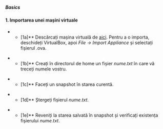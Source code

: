 ===== Basics =====  

==== 1. Importarea unei mașini virtuale ====  

**[1a]** Descărcați mașina virtuală de [[http://elf.cs.pub.ro/uso/res/laborator/lab09/Tiny%20Linux%20VM.ova|aici]]. Pentru a o importa, deschideți VirtualBox, apoi ''File -> Import Appliance'' și selectați fișierul .ova. 

**[1b]** Creați în directorul de home un fișier ''nume.txt'' în care vă treceți numele vostru. 

**[1c]** Faceți un snapshot în starea curentă. 

**[1d]** Ștergeți fișierul ''nume.txt''. 

**[1e]** Reveniți la starea salvată în snapshot și verificați existența fișierului ''nume.txt''. 
